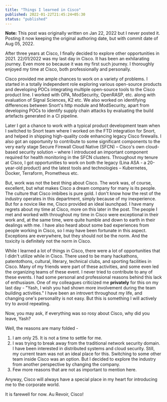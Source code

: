 ```yaml
---
title: "Things I learned in Cisco"
published: 2022-01-22T21:45:24+05:30
status: "published"
---
```


**Note:** This post was originally written on Jan 22, 2022 but I never posted it. Posting it now keeping the original authoring date, but with commit date of Aug 05, 2022.

After three years at Cisco, I finally decided to explore other opportunities in 2021. 22/01/2022 was my last day in Cisco. It has been an exhilarating journey. Even more so because it was my first such journey. I thoroughly enjoyed my time at Cisco, both professionally and personally.

Cisco provided me ample chances to work on a variety of problems. I started in a totally independent role exploring various open-source products and developing POCs integrating multiple open-source tools to the Cisco product line. I worked with OPA, ModSecurity, OpenRASP, etc. along with evaluation of Signal Sciences, K2 etc. We also worked on identifying differences between Snort's http module and ModSecurity, apart from developing POCs to identify supply chain attacks by evaluating the build artefacts generated in a CI pipeline.

Later I got a chance to work with a typical product development team when I switched to Snort team where I worked on the FTD integration for Snort, and helped in shipping high-quality code enhancing legacy Cisco firewalls. I also got an opportunity to contribute to some significant components to the very early stage Secure Firewall Cloud Native (SFCN) – Cisco's own cloud-based security solution – where I introduced an important component required for health monitoring in the SFCN clusters. Throughout my tenure at Cisco, I got opportunities to work on both the legacy (Lina ASA - a 20-year-old product) and the latest tools and technologies – Kubernetes, Docker, Terraform, Prometheus etc.

But, work was not the best thing about Cisco. The work was, of course, excellent, but what makes Cisco a dream company for many is its people. The culture that Cisco imbibes is pure gold. I don't know how the rest of the industry operates in this department, simply because of my inexperience. But for a novice like me, Cisco provided an ideal launchpad. I have many regrets about my time at Cisco, more on this later in the post. The people I met and worked with throughout my time in Cisco were exceptional in their work and, at the same time, were quite humble and down to earth in their dealings with me. I have also heard about some bad experiences from people working in Cisco, so I may have been fortunate in this aspect. Exceptions are everywhere, but they should not be the norm. And the toxicity is definitely not the norm in Cisco.

While I learned a lot of things in Cisco, there were a lot of opportunities that I didn't utilize while in Cisco. There used to be many hackathons, patentothons, cultural, literary, technical clubs, and sporting facilities in Cisco. Many of my friends were part of these activities, and some even led the organizing teams of these event. I never tried to contribute to any of these events. I had some personal and professional reasons behind this lack of enthusiasm. One of my colleagues criticized me **privately** for this on my last day - "Yash, I wish you had shown more involvement during the team building activities." I have been an introvert throughout my life, and changing one's personality is not easy. But this is something I will actively try to avoid repeating.

Now, you may ask, if everything was so rosy about Cisco, why did you leave, Yash?

Well, the reasons are many folded -

1. I am only 25. It is not a time to settle for me.
2. I was trying to break away from the traditional network security domain. I have been interested in distributed systems and cloud security. Still, my current team was not an ideal place for this. Switching to some other team inside Cisco was an option. But I decided to explore the industry from another perspective by changing the company.
3. Few more reasons that are not as important to mention here.

Anyway, Cisco will always have a special place in my heart for introducing me to the corporate world.

It is farewell for now. Au Revoir, Cisco!
